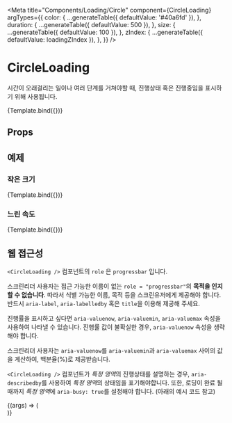 
<Meta
  title="Components/Loading/Circle"
  component={CircleLoading}
  argTypes={{
    color: {
      ...generateTable({ defaultValue: '#40a6fd' }),
    },
    duration: {
      ...generateTable({ defaultValue: 500 }),
    },
    size: {
      ...generateTable({ defaultValue: 100 }),
    },
    zIndex: {
      ...generateTable({ defaultValue: loadingZIndex }),
    },
  }}
/>


# CircleLoading

시간이 오래걸리는 일이나 여러 단계를 거쳐야할 때, 진행상태 혹은 진행중임을 표시하기 위해 사용됩니다.

<Canvas>
  <Story name="default">{Template.bind({})}</Story>
</Canvas>

## Props

<ArgsTable story="default" />

## 예제

### 작은 크기

<Canvas>
  <Story name="small" args={{ size: 50 }}>
    {Template.bind({})}
  </Story>
</Canvas>

### 느린 속도

<Canvas>
  <Story name="slow" args={{ duration: 1600 }}>
    {Template.bind({})}
  </Story>
</Canvas>

## 웹 접근성

`<CircleLoading />` 컴포넌트의 `role` 은 `progressbar` 입니다.

스크린리더 사용자는 접근 가능한 이름이 없는 `role = "progressbar"`의 **목적을 인지할 수 없습니다**.
따라서 식별 가능한 이름, 목적 등을 스크린유저에게 제공해야 합니다. 반드시 `aria-label`, `aria-labelledby` 혹은 `title`을 이용해 제공해 주세요.

진행률을 표시하고 싶다면 `aria-valuenow`, `aria-valuemin`, `aria-valuemax` 속성을 사용하여 나타낼 수 있습니다.
진행률 값이 불확실한 경우, `aria-valuenow` 속성을 생략해야 합니다.

스크린리더 사용자는 `aria-valuenow`를 `aria-valuemin`과 `aria-valuemax` 사이의 값을 계산하여, 백분율(%)로 제공받습니다.

`<CircleLoading />` 컴포넌트가 *특정 영역*의 진행상태를 설명하는 경우, `aria-describedby`를 사용하여 *특정 영역*의 상태임을 표기해야합니다.
또한, 로딩이 완료 될 때까지 *특정 영역*에 `aria-busy: true`를 설정해야 합니다. (아래의 예시 코드 참고)

<Canvas withSource="open">
  <Story name="accessibility" args={{ 'aria-labelledby': 'example', 'aria-describedby': 'example' }}>
    {(args) => (
      <div>
        <CircleLoading {...args} />
        <Badge id="example" aria-busy={true} text="#example" />
      </div>
    )}
  </Story>
</Canvas>
